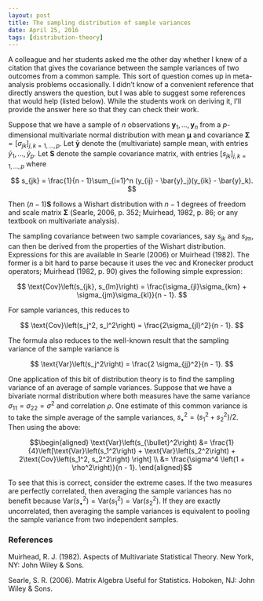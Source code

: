 ```yaml
---
layout: post
title: The sampling distribution of sample variances
date: April 25, 2016
tags: [distribution-theory]
---
```


A colleague and her students asked me the other day whether I knew of a citation that gives the covariance between the sample variances of two outcomes from a common sample. This sort of question comes up in meta-analysis problems occasionally. I didn't know of a convenient reference that directly answers the question, but I was able to suggest some references that would help (listed below). While the students work on deriving it, I'll provide the answer here so that they can check their work. 

Suppose that we have a sample of $n$ observations $\mathbf{y}_1,...,\mathbf{y}_n$ from a $p$-dimensional multivariate normal distribution with mean $\boldsymbol\mu$ and covariance $\boldsymbol\Sigma = \left[\sigma_{jk}\right]_{j,k=1,...,p}$. Let $\mathbf{\bar{y}}$ denote the (multivariate) sample mean, with entries $\bar{y}_1,...,\bar{y}_p$. Let $\mathbf{S}$ denote the sample covariance matrix, with entries $\left[s_{jk}\right]_{j,k=1,...,p}$ where 

$$
s_{jk} = \frac{1}{n - 1}\sum_{i=1}^n (y_{ij} - \bar{y}_j)(y_{ik} - \bar{y}_k).
$$

Then $(n - 1)\mathbf{S}$ follows a Wishart distribution with $n - 1$ degrees of freedom and scale matrix $\boldsymbol\Sigma$ (Searle, 2006, p. 352; Muirhead, 1982, p. 86; or any textbook on multivariate analysis). 

The sampling covariance between two sample covariances, say $s_{jk}$ and $s_{lm}$, can then be derived from the properties of the Wishart distribution. Expressions for this are available in Searle (2006) or Muirhead (1982). The former is a bit hard to parse because it uses the $\text{vec}$ and Kronecker product operators; Muirhead (1982, p. 90) gives the following simple expression: 

$$
\text{Cov}\left(s_{jk}, s_{lm}\right) = \frac{\sigma_{jl}\sigma_{km} + \sigma_{jm}\sigma_{kl}}{n - 1}.
$$

For sample variances, this reduces to 

$$
\text{Cov}\left(s_j^2, s_l^2\right) = \frac{2\sigma_{jl}^2}{n - 1}.
$$

The formula also reduces to the well-known result that the sampling variance of the sample variance is 

$$
\text{Var}\left(s_j^2\right) = \frac{2 \sigma_{jj}^2}{n - 1}.
$$

One application of this bit of distribution theory is to find the sampling variance of an average of sample variances. Suppose that we have a bivariate normal distribution where both measures have the same variance $\sigma_{11} = \sigma_{22} = \sigma^2$ and correlation $\rho$. One estimate of this common variance is to take the simple average of the sample variances, $s_{\bullet}^2 = \left(s_1^2 + s_2^2\right) / 2$. Then using the above:

$$\begin{aligned}
\text{Var}\left(s_{\bullet}^2\right) &= \frac{1}{4}\left[\text{Var}\left(s_1^2\right) + \text{Var}\left(s_2^2\right) + 2\text{Cov}\left(s_1^2, s_2^2\right) \right] \\
&= \frac{\sigma^4 \left(1 + \rho^2\right)}{n - 1}.
\end{aligned}$$

To see that this is correct, consider the extreme cases. If the two measures are perfectly correlated, then averaging the sample variances has no benefit because $\text{Var}\left(s_{\bullet}^2\right) = \text{Var}\left(s_1^2\right) = \text{Var}\left(s_2^2\right)$. If they are exactly uncorrelated, then averaging the sample variances is equivalent to pooling the sample variance from two independent samples.

### References

Muirhead, R. J. (1982). Aspects of Multivariate Statistical Theory. New York, NY: John Wiley & Sons.

Searle, S. R. (2006). Matrix Algebra Useful for Statistics. Hoboken, NJ: John Wiley & Sons.
